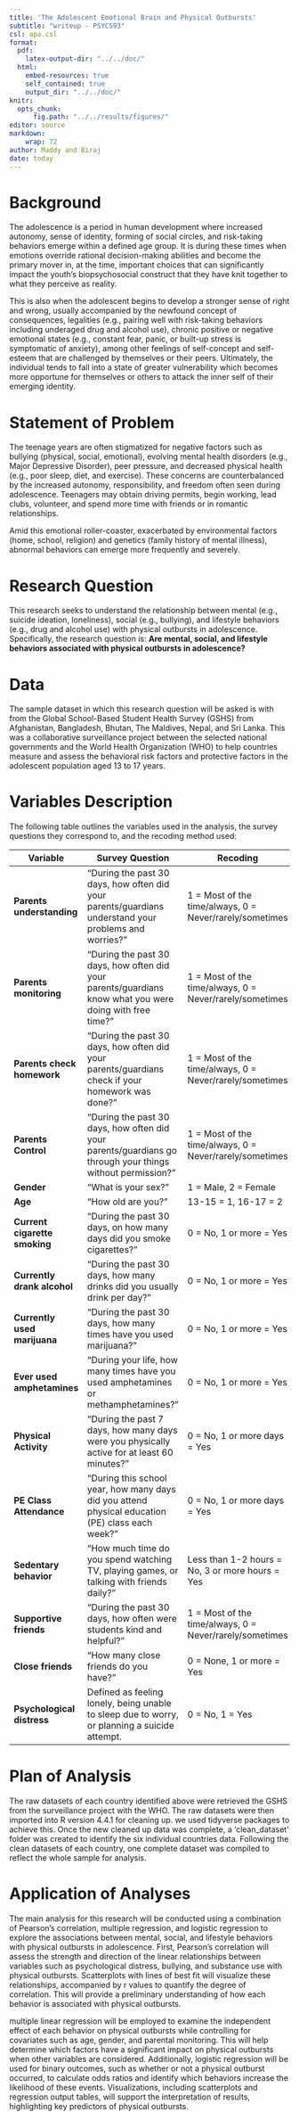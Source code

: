 ```yaml
---
title: 'The Adolescent Emotional Brain and Physical Outbursts'
subtitle: "writeup - PSYC593"
csl: apa.csl
format:
  pdf: 
    latex-output-dir: "../../doc/"
  html:
    embed-resources: true
    self_contained: true 
    output_dir: "../../doc/"
knitr: 
  opts_chunk:
      fig.path: "../../results/figures/"
editor: source
markdown: 
    wrap: 72
author: Maddy and Biraj
date: today
---
```


# Background

The adolescence is a period in human development where increased autonomy, sense of identity, forming of social circles, and risk-taking behaviors emerge within a defined age group. It is during these times when emotions override rational decision-making abilities and become the primary mover in, at the time, important choices that can significantly impact the youth’s biopsychosocial construct that they have knit together to what they perceive as reality.

This is also when the adolescent begins to develop a stronger sense of right and wrong, usually accompanied by the newfound concept of consequences, legalities (e.g., pairing well with risk-taking behaviors including underaged drug and alcohol use), chronic positive or negative emotional states (e.g., constant fear, panic, or built-up stress is symptomatic of anxiety), among other feelings of self-concept and self-esteem that are challenged by themselves or their peers. Ultimately, the individual tends to fall into a state of greater vulnerability which becomes more opportune for themselves or others to attack the inner self of their emerging identity.

# Statement of Problem

The teenage years are often stigmatized for negative factors such as bullying (physical, social, emotional), evolving mental health disorders (e.g., Major Depressive Disorder), peer pressure, and decreased physical health (e.g., poor sleep, diet, and exercise). These concerns are counterbalanced by the increased autonomy, responsibility, and freedom often seen during adolescence. Teenagers may obtain driving permits, begin working, lead clubs, volunteer, and spend more time with friends or in romantic relationships.

Amid this emotional roller-coaster, exacerbated by environmental factors (home, school, religion) and genetics (family history of mental illness), abnormal behaviors can emerge more frequently and severely.

# Research Question

This research seeks to understand the relationship between mental (e.g., suicide ideation, loneliness), social (e.g., bullying), and lifestyle behaviors (e.g., drug and alcohol use) with physical outbursts in adolescence. Specifically, the research question is: **Are mental, social, and lifestyle behaviors associated with physical outbursts in adolescence?**

# Data

The sample dataset in which this research question will be asked is with from the Global School-Based Student Health Survey (GSHS) from Afghanistan, Bangladesh, Bhutan, The Maldives, Nepal, and Sri Lanka. This was a collaborative surveillance project between the selected national governments and the World Health Organization (WHO) to help countries measure and assess the behavioral risk factors and protective factors in the adolescent population aged 13 to 17 years.

# Variables Description

The following table outlines the variables used in the analysis, the survey questions they correspond to, and the recoding method used:

| Variable                      | Survey Question                                                                                            | Recoding                                                |
|----------------|-------------------------------|--------------------------|
| **Parents understanding**     | "During the past 30 days, how often did your parents/guardians understand your problems and worries?"      | 1 = Most of the time/always, 0 = Never/rarely/sometimes |
| **Parents monitoring**        | "During the past 30 days, how often did your parents/guardians know what you were doing with free time?"   | 1 = Most of the time/always, 0 = Never/rarely/sometimes |
| **Parents check homework**    | "During the past 30 days, how often did your parents/guardians check if your homework was done?"           | 1 = Most of the time/always, 0 = Never/rarely/sometimes |
| **Parents Control**           | "During the past 30 days, how often did your parents/guardians go through your things without permission?" | 1 = Most of the time/always, 0 = Never/rarely/sometimes |
| **Gender**                    | "What is your sex?"                                                                                        | 1 = Male, 2 = Female                                    |
| **Age**                       | "How old are you?"                                                                                         | 13-15 = 1, 16-17 = 2                                    |
| **Current cigarette smoking** | "During the past 30 days, on how many days did you smoke cigarettes?"                                      | 0 = No, 1 or more = Yes                                 |
| **Currently drank alcohol**   | "During the past 30 days, how many drinks did you usually drink per day?"                                  | 0 = No, 1 or more = Yes                                 |
| **Currently used marijuana**  | "During the past 30 days, how many times have you used marijuana?"                                         | 0 = No, 1 or more = Yes                                 |
| **Ever used amphetamines**    | "During your life, how many times have you used amphetamines or methamphetamines?"                         | 0 = No, 1 or more = Yes                                 |
| **Physical Activity**         | "During the past 7 days, how many days were you physically active for at least 60 minutes?"                | 0 = No, 1 or more days = Yes                            |
| **PE Class Attendance**       | "During this school year, how many days did you attend physical education (PE) class each week?"           | 0 = No, 1 or more days = Yes                            |
| **Sedentary behavior**        | "How much time do you spend watching TV, playing games, or talking with friends daily?"                    | Less than 1-2 hours = No, 3 or more hours = Yes         |
| **Supportive friends**        | "During the past 30 days, how often were students kind and helpful?"                                       | 1 = Most of the time/always, 0 = Never/rarely/sometimes |
| **Close friends**             | "How many close friends do you have?"                                                                      | 0 = None, 1 or more = Yes                               |
| **Psychological distress**    | Defined as feeling lonely, being unable to sleep due to worry, or planning a suicide attempt.              | 0 = No, 1 = Yes                                         |

# Plan of Analysis

The raw datasets of each country identified above were retrieved the GSHS from the surveillance project with the WHO. The raw datasets were then imported into R version 4.4.1 for cleaning up. we used tidyverse packages to achieve this. Once the new cleaned up data was complete, a ‘clean_dataset’ folder was created to identify the six individual countries data. Following the clean datasets of each country, one complete dataset was compiled to reflect the whole sample for analysis.

# Application of Analyses

The main analysis for this research will be conducted using a combination of Pearson’s correlation, multiple regression, and logistic regression to explore the associations between mental, social, and lifestyle behaviors with physical outbursts in adolescence. First, Pearson's correlation will assess the strength and direction of the linear relationships between variables such as psychological distress, bullying, and substance use with physical outbursts. Scatterplots with lines of best fit will visualize these relationships, accompanied by r values to quantify the degree of correlation. This will provide a preliminary understanding of how each behavior is associated with physical outbursts.

multiple linear regression will be employed to examine the independent effect of each behavior on physical outbursts while controlling for covariates such as age, gender, and parental monitoring. This will help determine which factors have a significant impact on physical outbursts when other variables are considered. Additionally, logistic regression will be used for binary outcomes, such as whether or not a physical outburst occurred, to calculate odds ratios and identify which behaviors increase the likelihood of these events. Visualizations, including scatterplots and regression output tables, will support the interpretation of results, highlighting key predictors of physical outbursts.
